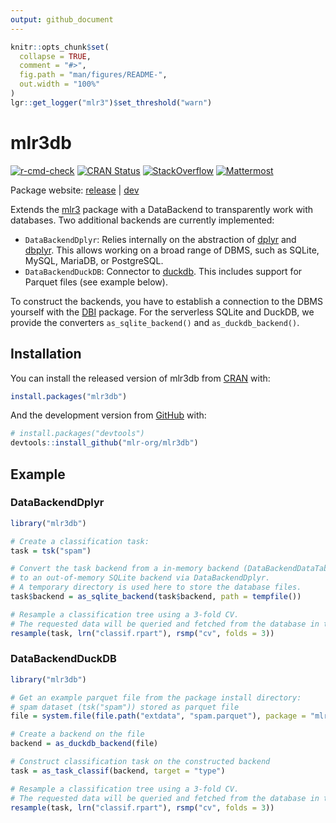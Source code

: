 ```yaml
---
output: github_document
---
```


```r
knitr::opts_chunk$set(
  collapse = TRUE,
  comment = "#>",
  fig.path = "man/figures/README-",
  out.width = "100%"
)
lgr::get_logger("mlr3")$set_threshold("warn")
```

# mlr3db

<!-- badges: start -->
[![r-cmd-check](https://github.com/mlr-org/mlr3db/actions/workflows/r-cmd-check.yml/badge.svg)](https://github.com/mlr-org/mlr3db/actions/workflows/r-cmd-check.yml)
[![CRAN Status](https://www.r-pkg.org/badges/version-ago/mlr3db)](https://cran.r-project.org/package=mlr3db)
[![StackOverflow](https://img.shields.io/badge/stackoverflow-mlr3-orange.svg)](https://stackoverflow.com/questions/tagged/mlr3)
[![Mattermost](https://img.shields.io/badge/chat-mattermost-orange.svg)](https://lmmisld-lmu-stats-slds.srv.mwn.de/mlr_invite/)
<!-- badges: end -->

Package website: [release](https://mlr3db.mlr-org.com/) | [dev](https://mlr3db.mlr-org.com/dev/)

Extends the [mlr3](https://mlr3.mlr-org.com/) package with a DataBackend to transparently work with databases.
Two additional backends are currently implemented:

* `DataBackendDplyr`: Relies internally on the abstraction of [dplyr](https://dplyr.tidyverse.org/) and [dbplyr](https://dbplyr.tidyverse.org/).
    This allows working on a broad range of DBMS, such as SQLite, MySQL, MariaDB, or PostgreSQL.
* `DataBackendDuckDB`: Connector to [duckdb](https://cran.r-project.org/package=duckdb).
  This includes support for Parquet files (see example below).

To construct the backends, you have to establish a connection to the DBMS yourself with the [DBI](https://cran.r-project.org/package=DBI) package.
For the serverless SQLite and DuckDB, we provide the converters `as_sqlite_backend()` and `as_duckdb_backend()`.


## Installation

You can install the released version of mlr3db from [CRAN](https://CRAN.R-project.org) with:

```r
install.packages("mlr3db")
```

And the development version from [GitHub](https://github.com/) with:

```r
# install.packages("devtools")
devtools::install_github("mlr-org/mlr3db")
```

## Example

### DataBackendDplyr

```r
library("mlr3db")

# Create a classification task:
task = tsk("spam")

# Convert the task backend from a in-memory backend (DataBackendDataTable)
# to an out-of-memory SQLite backend via DataBackendDplyr.
# A temporary directory is used here to store the database files.
task$backend = as_sqlite_backend(task$backend, path = tempfile())

# Resample a classification tree using a 3-fold CV.
# The requested data will be queried and fetched from the database in the background.
resample(task, lrn("classif.rpart"), rsmp("cv", folds = 3))
```

### DataBackendDuckDB

```r
library("mlr3db")

# Get an example parquet file from the package install directory:
# spam dataset (tsk("spam")) stored as parquet file
file = system.file(file.path("extdata", "spam.parquet"), package = "mlr3db")

# Create a backend on the file
backend = as_duckdb_backend(file)

# Construct classification task on the constructed backend
task = as_task_classif(backend, target = "type")

# Resample a classification tree using a 3-fold CV.
# The requested data will be queried and fetched from the database in the background.
resample(task, lrn("classif.rpart"), rsmp("cv", folds = 3))
```
